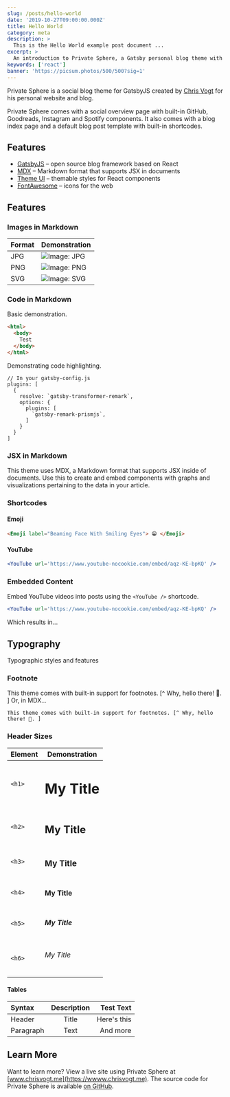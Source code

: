 ```yaml
---
slug: /posts/hello-world
date: '2019-10-27T09:00:00.000Z'
title: Hello World
category: meta
description: >
  This is the Hello World example post document ...
excerpt: >
  An introduction to Private Sphere, a Gatsby personal blog theme with built-in social widgets for GitHub, Goodreads, Instagram and Spotify.
keywords: ['react']
banner: 'https://picsum.photos/500/500?sig=1'
---
```



Private Sphere is a social blog theme for GatsbyJS created by [Chris Vogt](https://www.chrisvogt.me) for his personal website and blog.

Private Sphere comes with a social overview page with built-in GitHub, Goodreads, Instagram and Spotify components. It also comes with a blog index page and a default blog post template with built-in shortcodes.

## Features

- [GatsbyJS](https://www.gatsbyjs.org/) – open source blog framework based on React
- [MDX](https://mdxjs.com/) – Markdown format that supports JSX in documents
- [Theme UI](https://theme-ui.com/) – themable styles for React components
- [FontAwesome](https://fontawesome.com/) – icons for the web

## Features

### Images in Markdown

| Format | Demonstration                                                                              |
| ------ | ------------------------------------------------------------------------------------------ |
| JPG    | ![Image: JPG](./dancing-with-louise.jpg 'JPG demonstration image')                         |
| PNG    | ![Image: PNG](./demonstration-image.png 'PNG demonstration image')                         |
| SVG    | <div className="text-center">![Image: SVG](./airplane.svg 'SVG demonstration image')</div> |

### Code in Markdown

Basic demonstration.

```html
<html>
  <body>
    Test
  </body>
</html>
```

Demonstrating code highlighting.

```javascript{1,4-6}
// In your gatsby-config.js
plugins: [
  {
    resolve: `gatsby-transformer-remark`,
    options: {
      plugins: [
        `gatsby-remark-prismjs`,
      ]
    }
  }
]
```

### JSX in Markdown

This theme uses MDX, a Markdown format that supports JSX inside of documents. Use this to create and embed components with graphs and visualizations pertaining to the data in your article.

<HelloWorld />

### Shortcodes

#### Emoji

```html
<Emoji label="Beaming Face With Smiling Eyes"> 😁 </Emoji>
```

#### YouTube

```jsx
<YouTube url='https://www.youtube-nocookie.com/embed/aqz-KE-bpKQ' />
```

### Embedded Content

Embed YouTube videos into posts using the `<YouTube />` shortcode.

```jsx
<YouTube url='https://www.youtube-nocookie.com/embed/aqz-KE-bpKQ' />
```

Which results in...

<YouTube url='https://www.youtube-nocookie.com/embed/aqz-KE-bpKQ' />

## Typography

Typographic styles and features

### Footnote

This theme comes with built-in support for footnotes. [^ Why, hello there! 👋. ] Or, in MDX...

```mdx
This theme comes with built-in support for footnotes. [^ Why, hello there! 👋. ]
```

### Header Sizes

| Element | Demonstration     |
| ------- | ----------------- |
| `<h1>`  | <h1>My Title</h1> |
| `<h2>`  | <h2>My Title</h2> |
| `<h3>`  | <h3>My Title</h3> |
| `<h4>`  | <h4>My Title</h4> |
| `<h5>`  | <h5>My Title</h5> |
| `<h6>`  | <h6>My Title</h6> |

#### Tables

| Syntax    | Description |   Test Text |
| :-------- | :---------: | ----------: |
| Header    |    Title    | Here's this |
| Paragraph |    Text     |    And more |

## Learn More

Want to learn more? View a live site using Private Sphere at [www.chrisvogt.me](https://wwww.chrisvogt.me). The source code for Private Sphere is available [on GitHub](https://github.com/chrisvogt/gatsby-theme-private-sphere).
